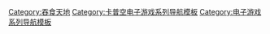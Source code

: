 {{Navbox
| name = 吞食天地
| title = 吞食天地
| state = {{{state|autocollapse}}}
| listclass = hlist

| group1 = 漫画
| list1 =
* [[吞食天地 (漫画)|吞食天地]]

| group2 = 游戏
| list2 =
* [[吞食天地 (街机)|街机]]
** [[吞食天地II 赤壁之戰|II 赤壁之戰]]
* [[吞食天地 (红白机)|红白机]]
** [[吞食天地II 諸葛孔明傳|II 諸葛孔明傳]]
* [[吞食天地 三國志群雄傳|三国志群雄传]]

| group3 = 相关
| list3 = 
* [[本宫宏志]]
* [[卡普空]]

}}<noinclude>
{{collapsible option}}

{{DEFAULTSORT:Tenchi O Kurau}}
[[Category:吞食天地]]
[[Category:卡普空电子游戏系列导航模板]]
[[Category:电子游戏系列导航模板]]
</noinclude>